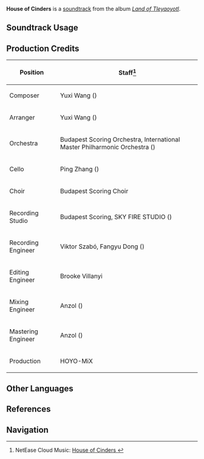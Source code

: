 {{Stub|production credits}}
{{Soundtrack Infobox
|image          = Land of Tleyaoyotl.png
|album          = Land of Tleyaoyotl
|disc           = 2
|number         = 65
|featured       = 
|featured2      = 
|featured3      = 
|featured_disc  = 
|featured_disc2 = 
|featured_disc3 = 
|youtube_id     = V_T25hU6yWA
|spotify_id     = 6VlOKVGss6o3HFY5db2MP9
|previous       = Land of Tecalco
|next           = Reminiscent of the Stolen Flame
}}
'''House of Cinders''' is a [[soundtrack]] from the album ''[[Land of Tleyaoyotl]]''.

==Soundtrack Usage==
{{Soundtrack Usage
|location          = Underground Lava River//upper level;;Tequemecan Valley//ruins;;Coatepec Mountain//ruins;;Furnace of Fiery Embers//II
|quest             = 
|domain            = Remnants of the Secret Source;;Remnants of the Secret Source (Beneath the Secret Source)
|eventgameplay     = 
|special_displayed = 
|special           = 
|teapot            = 
|mediaoriginal     =
}}
<!--
==Other Arrangements==
{{Files by Category Gallery|Media Using an Unreleased Arrangement of {{subst:#titleparts:{{subst:PAGENAME}}}} Soundtrack}}
-->
==Production Credits==
{| class="wikitable"
! Position
! Staff<ref>NetEase Cloud Music: [https://music.163.com/#/song?id=2635291869 House of Cinders {{zh|烬上筑塔}}]</ref>
|-
! Composer
| Yuxi Wang ({{zh|烬上筑塔}})
|-
! Arranger
| Yuxi Wang ({{zh|烬上筑塔}})
|-
! Orchestra
| Budapest Scoring Orchestra, International Master Philharmonic Orchestra ({{zh|国际首席爱乐乐团}})
|-
! Cello
| Ping Zhang ({{zh|张平}})
|-
! Choir
| Budapest Scoring Choir
|-
! Recording Studio
| Budapest Scoring, SKY FIRE STUDIO ({{zh|九紫天诚录音棚}})
|-
! Recording Engineer
| Viktor Szabó, Fangyu Dong ({{zh|董方昱}})
|-
! Editing Engineer
| Brooke Villanyi
|-
! Mixing Engineer
| Anzol ({{zh|鸦雀有声}})
|-
! Mastering Engineer
| Anzol ({{zh|鸦雀有声}})
|-
! Production
| HOYO-MiX
|}

<!--
==Gallery==
<gallery>
</gallery>

==Trivia==
-->
==Other Languages==
{{Other Languages
|en      = House of Cinders
|zhs     = 
|zhs_rm  = 
|zht     = 
|zht_rm  = 
|zh_tl   = 
|ja      = 
|ja_rm   = 
|ja_tl   = 
}}

==References==
{{Reflist}}

==Navigation==
{{Soundtrack Navbox|Land of Tleyaoyotl}}